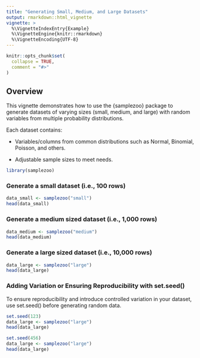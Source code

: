 ```yaml
---
title: "Generating Small, Medium, and Large Datasets"
output: rmarkdown::html_vignette
vignette: >
  %\VignetteIndexEntry{Example}
  %\VignetteEngine{knitr::rmarkdown}
  %\VignetteEncoding{UTF-8}
---
```


```r
knitr::opts_chunk$set(
  collapse = TRUE,
  comment = "#>"
)
```

## Overview 

This vignette demonstrates how to use the {samplezoo} package to generate datasets of varying sizes (small, medium, and large) with random variables from multiple probability distributions.

Each dataset contains:

* Variables/columns from common distributions such as Normal, Binomial, Poisson, and others.

* Adjustable sample sizes to meet needs.


```r
library(samplezoo)

```

### Generate a small dataset (i.e., 100 rows)
```r
data_small <- samplezoo("small")
head(data_small)

```

### Generate a medium sized dataset (i.e., 1,000 rows)
```r
data_medium <- samplezoo("medium")
head(data_medium)

```

### Generate a large sized dataset (i.e., 10,000 rows)
```r
data_large <- samplezoo("large")
head(data_large)

```

### Adding Variation or Ensuring Reproducibility with set.seed()

To ensure reproducibility and introduce controlled variation in your dataset, use set.seed() before generating random data.

```r
set.seed(123)
data_large <- samplezoo("large")
head(data_large)
```

```r
set.seed(456)
data_large <- samplezoo("large")
head(data_large)
```

